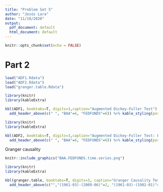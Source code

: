 ```yaml
---
title: "Problem Set 5"
author: "Jesús Lara"
date: "11/10/2020"
output:
  pdf_document: default
  html_document: default
---
```


```r
knitr::opts_chunk$set(echo = FALSE)
```

# Part 2

```r

load("ADF1.Rdata")
load("ADF2.Rdata")
load("granger.table.Rdata")

```


```r
library(knitr)
library(kableExtra)

kbl(ADF1, booktabs=T, digits=3,caption="Augmented Dickey-Fuller Test") %>% add_header_above(c(" ", "Type 1"=2, "Type 2"=2, "Type 3"=2, "Type 1"=2, "Type 2"=2, "Type 3"=2)) %>% 
  add_header_above(c(" ", "BAA"=6, "FEDFUNDS"=6)) %>% kable_styling(position="center", latex_options = "scale_down")

```

```r
library(knitr)
library(kableExtra)

kbl(ADF2, booktabs=T, digits=3,caption="Augmented Dickey-Fuller Test: First difference of rates") %>% add_header_above(c(" ", "Type 1"=2, "Type 2"=2, "Type 3"=2, "Type 1"=2, "Type 2"=2, "Type 3"=2)) %>% 
  add_header_above(c(" ", "BAA"=6, "FEDFUNDS"=6)) %>% kable_styling(position="center", latex_options = "scale_down")

```




Granger causality


```r
knitr::include_graphics("BAA.FEDFUNDS.time.series.png")
```


```r
library(knitr)
library(kableExtra)

kbl(granger.table, booktabs=T, digits=3, caption="Granger Causality Tests: BAA and FEDFUNDS") %>% pack_rows(index = c("BAA Rate Granger causes FED Funds Rate"=3, "FED Funds Rate Granger causes BAA Rate"=3)) %>% 
  add_header_above(c("","(1961-03)-(2009-06)"=2, "(1961-03)-(1982-01)"=2, "(1982-02)-(2009-06)"=2)) %>% kable_styling(position="center")

```


